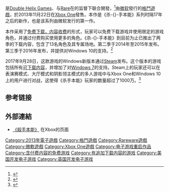 {{noteTA
| G1=Games
}}
{{Infobox video game
| title = 殺手本能
| english = Killer Instinct
| image = 
| developer = {{Unbulleted list|[[Double_Helix_Games|Double Helix Games]] (第一季)|{{le|Iron Galaxy}} (第二、三季)|[[Rare|Rare]]}}
| publisher = [[Microsoft_Studios|Microsoft Studios]]
| director = {{Unbulleted list|{{le|肯·洛布|Ken Lobb}}|Adam Isgreen|Michael Donges}}
| producer = Michael Willette
| designer = {{Unbulleted list|David Verfaillie|Adam Heart|James Goddard}}
| programmer =
| artist = {{Unbulleted list|David Donatucci|David Hall}}
| writer =
| composer = {{Unbulleted list|{{le|米克·戈登|Mick Gordon (composer)}} (第一、二季)|{{le|汤姆·萨尔塔|Tom Salta}} (第三季)|{{le|Celldweller}} (第三季)}}
| series = 《杀-{}-手本能》系列
| engine =
| platforms = [[Microsoft_Windows|Microsoft Windows]]、[[Xbox_One|Xbox One]]
| released = {{Collapsible list|title=2013年11月22日|titlestyle=font-weight:normal;background:transparent;text-align:left;
| {{Collapsible list|title=第一季|titlestyle=font-weight:normal;background:transparent;text-align:left;|{{Video game release|WW|November 22, 2013 (数字版)|NA|September 23, 2014|AU|October 9, 2014|EU|October 10, 2014}}}}
| {{Collapsible list|title=第二季|titlestyle=font-weight:normal;background:transparent;text-align:left;|{{Video game release|WW|September 23, 2014 (''Ultra'')|NA|October 15, 2014}}}}
| {{Collapsible list|title=第三季|titlestyle=font-weight:normal;background:transparent;text-align:left;|{{Video game release|WW|March 29, 2016}}}}
}}
| genre = [[格鬥遊戲|格鬥]]
| modes = [[单人游戏|单人]]、[[多人游戏|多人]]
}}
{{Vgname|殺手本能|en=Killer Instinct}}是[[Double_Helix_Games|Double Helix Games]]、{{le|Iron Galaxy}}与[[Rare|Rare]]在{{le|肯·洛布|Ken Lobb}}的监督下联合開發，<ref>{{cite web |url=http://www.gametrailers.com/videos/2boqf5/killer-instinct-e3-2013--double-helix-interview |title=Killer Instinct Video – E3 2013: Double Helix Interview |publisher=GameTrailers |date=June 13, 2013 |accessdate=June 17, 2013 |archive-date=2015-09-24 |archive-url=https://web.archive.org/web/20150924115518/http://www.gametrailers.com/videos/2boqf5/killer-instinct-e3-2013--double-helix-interview |dead-url=no }}</ref>由[[微软工作室|微软]]發行的[[格鬥遊戲|格鬥遊戲]]，於2013年11月22日在[[Xbox_One|Xbox One]]發售。本作是《杀-{}-手本能》系列时隔17年之后的新作，也是该系列由微软发行的第一作。

本作采用了[[网络游戏免费模式|免费下载，内容收费]]的形式，玩家可以免费下载游戏并使用限定的游戏角色，并通过付费购买使用更多的角色。《杀-{}-手本能》到目前为止已推出了两季的下载内容，包含了13名角色及其专属场地。第二季于2014年至2015年发布。第三季于2016年发布，并提供对Windows 10的支持。<ref name="Season 3">{{cite web |url=http://www.polygon.com/2015/8/4/9094661/killer-instinct-season-3-xbox-one-windows-10-battletoads |accessdate=August 22, 2015 |title=Killer Instinct season 3 coming in 2016, Battletoads' Rash joins the game today |last=McWhertor |first=Michael |date=August 4, 2015 |work=[[Polygon_(website)|Polygon]] |archiveurl=https://www.webcitation.org/6ayZCbVwU?url=http://www.polygon.com/2015/8/4/9094661/killer-instinct-season-3-xbox-one-windows-10-battletoads |archivedate=August 22, 2015 |url-status=live}}</ref>

2017年9月28日，这款游戏的Windows新版本通过[[Steam|Steam]]发布。这个版本的游戏包括所有[[可下载内容|可下载内容]]，并增加了对[[Windows_7|Windows 7]]的支持。Steam上的玩家还可以在表演赛模式、大厅模式和阴影领主模式的多人游戏中与Xbox One和Windows 10上的用户进行对战，这使得《杀手本能》玩家的数量超过了1000万。<ref>{{cite web |url=http://shoryuken.com/2017/09/27/killer-instinct-is-now-available-on-steam/ |title=Killer Instinct is now available on Steam |publisher=Shoryuken |date=September 28, 2017 |access-date=2020-05-03 |archive-date=2020-11-12 |archive-url=https://web.archive.org/web/20201112021800/http://shoryuken.com/2017/09/27/killer-instinct-is-now-available-on-steam/ |dead-url=no }}</ref>

== 参考链接 ==
{{reflist}}

==外部連結==
*[http://www.xbox.com/en-US/xbox-one/games/killer-instinct 《殺手本能》] {{Wayback|url=http://www.xbox.com/en-US/xbox-one/games/killer-instinct |date=20140619161649 }}在Xbox的页面{{en}}

{{rare}}

{{DEFAULTSORT:Killer Instinct (2013 video game)}}
[[Category:2013年電子遊戲|Category:2013年電子遊戲]]
[[Category:格鬥遊戲|Category:格鬥遊戲]]
[[Category:Rareware遊戲|Category:Rareware遊戲]]
[[Category:微軟遊戲|Category:微軟遊戲]]
[[Category:Xbox_One遊戲|Category:Xbox One遊戲]]
[[Category:电子游戏重启作品|Category:电子游戏重启作品]]
[[Category:含付费内容的免费游戏|Category:含付费内容的免费游戏]]
[[Category:有追加下载内容的游戏|Category:有追加下载内容的游戏]]
[[Category:美国开发电子游戏|Category:美国开发电子游戏]]
[[Category:英国开发电子游戏|Category:英国开发电子游戏]]